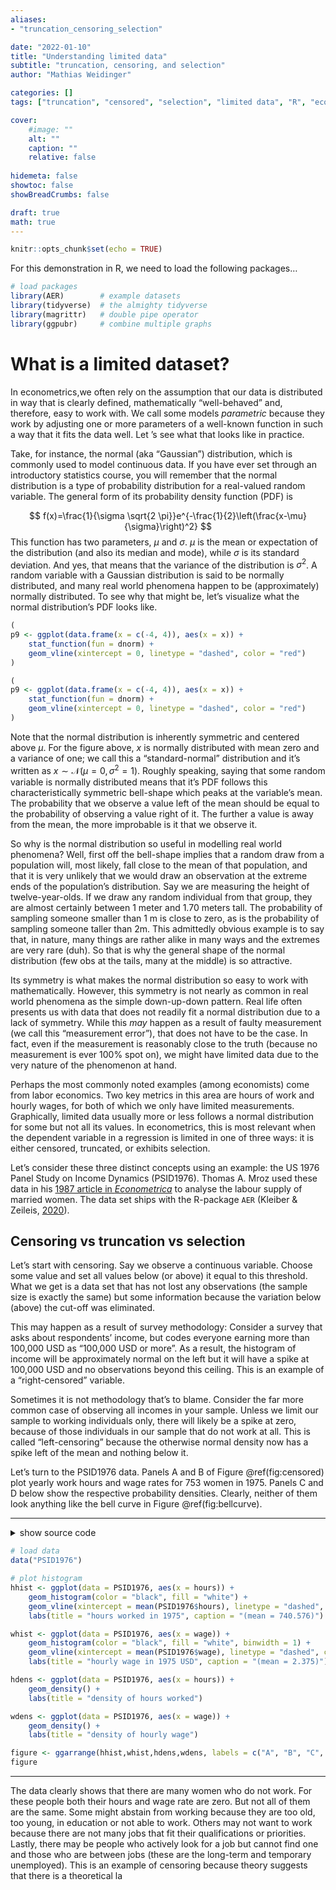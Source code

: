 ---
aliases:
- "truncation_censoring_selection"

date: "2022-01-10"
title: "Understanding limited data"
subtitle: "truncation, censoring, and selection"
author: "Mathias Weidinger"

categories: []
tags: ["truncation", "censored", "selection", "limited data", "R", "econometrics"]

cover:
    #image: ""
    alt: ""
    caption: ""
    relative: false
    
hidemeta: false
showtoc: false
showBreadCrumbs: false

draft: true
math: true
---

```{r setup, include=FALSE}
knitr::opts_chunk$set(echo = TRUE)
```

For this demonstration in R, we need to load the following packages...

```{r, include = TRUE, echo = TRUE , warning = FALSE, message = FALSE}

# load packages
library(AER)        # example datasets
library(tidyverse)  # the almighty tidyverse
library(magrittr)   # double pipe operator
library(ggpubr)     # combine multiple graphs
```

# What is a limited dataset?

In econometrics,we often rely on the assumption that our data is distributed in way that is clearly defined, mathematically "well-behaved" and, therefore, easy to work with. We call some models *parametric* because they work by adjusting one or more parameters of a well-known function in such a way that it fits the data well. Let 's see what that looks like in practice.

Take, for instance, the normal (aka "Gaussian") distribution, which is commonly used to model continuous data. If you have ever set through an introductory statistics course, you will remember that the normal distribution is a type of probability distribution for a real-valued random variable. The general form of its probability density function (PDF) is

$$
f(x)=\frac{1}{\sigma \sqrt{2 \pi}}e^{-\frac{1}{2}\left(\frac{x-\mu}{\sigma}\right)^2}
$$
This function has two parameters, $\mu$ and $\sigma$. $\mu$ is the mean or expectation of the distribution (and also its median and mode), while $\sigma$ is its standard deviation. And yes, that means that the variance of the distribution is $\sigma^2$. A random variable with a Gaussian distribution is said to be normally distributed, and many real world phenomena happen to be (approximately) normally distributed. To see why that might be, let's visualize what the normal distribution's PDF looks like.

```{r echo = T, eval = FALSE}
(
p9 <- ggplot(data.frame(x = c(-4, 4)), aes(x = x)) +
    stat_function(fun = dnorm) +
    geom_vline(xintercept = 0, linetype = "dashed", color = "red")
)
```


```{r bellcurve, echo = FALSE, fig.cap='PDF of a standard normal distribution. Red dashed line indicates mean.'}
(
p9 <- ggplot(data.frame(x = c(-4, 4)), aes(x = x)) +
    stat_function(fun = dnorm) +
    geom_vline(xintercept = 0, linetype = "dashed", color = "red")
)
```

Note that the normal distribution is inherently symmetric and centered above $\mu$. For the figure above, $x$ is normally distributed with mean zero and a variance of one; we call this a "standard-normal" distribution and it's written as $x\sim\mathcal{N}(\mu=0, \sigma^2=1)$. Roughly speaking, saying that some random variable is normally distributed means that it's PDF follows this characteristically symmetric bell-shape which peaks at the variable's mean. The probability that we observe a value left of the mean should be equal to the probability of observing a value right of it. The further a value is away from the mean, the more improbable is it that we observe it.

So why is the normal distribution so useful in modelling real world phenomena? Well, first off the bell-shape implies that a random draw from a population will, most likely, fall close to the mean of that population, and that it is very unlikely that we would draw an observation at the extreme ends of the population's distribution. Say we are measuring the height of twelve-year-olds. If we draw any random individual from that group, they are almost certainly between 1 meter and 1.70 meters tall. The probability of sampling someone smaller than 1 m is close to zero, as is the probability of sampling someone taller than 2m. This admittedly obvious example is to say that, in nature, many things are rather alike in many ways and the extremes are very rare (duh). So that is why the general shape of the normal distribution (few obs at the tails, many at the middle) is so attractive.

Its symmetry is what makes the normal distribution so easy to work with mathematically. However, this symmetry is not nearly as common in real world phenomena as the simple down-up-down pattern. Real life often presents us with data that does not readily fit a normal distribution due to a lack of symmetry. While this *may* happen as a result of faulty measurement (we call this "measurement error"), that does not have to be the case. In fact, even if the measurement is reasonably close to the truth (because no measurement is ever 100% spot on), we might have limited data due to the very nature of the phenomenon at hand.

Perhaps the most commonly noted examples (among economists) come from labor economics. Two key metrics in this area are hours of work and hourly wages, for both of which we only have limited measurements. Graphically, limited data usually more or less follows a normal distribution for some but not all its values. In econometrics, this is most relevant when the dependent variable in a regression is limited in one of three ways: it is either censored, truncated, or exhibits selection.

Let's consider these three distinct concepts using an example: the US 1976 Panel Study on Income Dynamics (PSID1976). Thomas A. Mroz used these data in his [1987 article in *Econometrica*](https://www.jstor.org/stable/1911029) to analyse the labour supply of married women. The data set ships with the R-package `AER` (Kleiber & Zeileis, [2020](https://cran.r-project.org/web/packages/AER/index.html)).

## Censoring vs truncation vs selection

Let's start with censoring. Say we observe a continuous variable. Choose some value and set all values below (or above) it equal to this threshold. What we get is a data set that has not lost any observations (the sample size is exactly the same) but some information because the variation below (above) the cut-off was eliminated.

This may happen as a result of survey methodology: Consider a survey that asks about respondents' income, but codes everyone earning more than 100,000 USD as "100,000 USD or more". As a result, the histogram of income will be approximately normal on the left but it will have a spike at 100,000 USD and no observations beyond this ceiling. This is an example of a "right-censored" variable.

Sometimes it is not methodology that's to blame. Consider the far more common case of observing all incomes in your sample. Unless we limit our sample to working individuals only, there will likely be a spike at zero, because of those individuals in our sample that do not work at all. This is called "left-censoring" because the otherwise normal density now has a spike left of the mean and nothing below it.

Let's turn to the  PSID1976 data. Panels A and B of Figure \@ref(fig:censored) plot yearly work hours and wage rates for 753 women in 1975. Panels C and D below show the respective probability densities. Clearly, neither of them look anything like the bell curve in Figure \@ref(fig:bellcurve).

----------

<details><summary>show source code</summary>
```{r, echo = TRUE, eval = FALSE}
# load data
data("PSID1976")

# plot histogram
hhist <- ggplot(data = PSID1976, aes(x = hours)) +
    geom_histogram(color = "black", fill = "white") +
    geom_vline(xintercept = mean(PSID1976$hours), linetype = "dashed", color = "red") +
    labs(title = "hours worked in 1975", caption = "(mean = 740.576)")

whist <- ggplot(data = PSID1976, aes(x = wage)) + 
    geom_histogram(color = "black", fill = "white", binwidth = 1) +
    geom_vline(xintercept = mean(PSID1976$wage), linetype = "dashed", color = "red") +
    labs(title = "hourly wage in 1975 USD", caption = "(mean = 2.375)")

hdens <- ggplot(data = PSID1976, aes(x = hours)) +
    geom_density() +
    labs(title = "density of hours worked")

wdens <- ggplot(data = PSID1976, aes(x = wage)) + 
    geom_density() +
    labs(title = "density of hourly wage")

figure <- ggarrange(hhist,whist,hdens,wdens, labels = c("A", "B", "C", "D"), ncol = 2, nrow = 2)
figure
```
</details>
```{r censored, include = TRUE, echo = FALSE, warning = FALSE, message = FALSE, fig.cap = 'Histograms and density plots for hours worked in 1975 and hourly wage rates. Red dashed lines indicate variable means.'}

# load data
data("PSID1976")

# plot histogram
hhist <- ggplot(data = PSID1976, aes(x = hours)) +
    geom_histogram(color = "black", fill = "white") +
    geom_vline(xintercept = mean(PSID1976$hours), linetype = "dashed", color = "red") +
    labs(title = "hours worked in 1975", caption = "(mean = 740.576)")

whist <- ggplot(data = PSID1976, aes(x = wage)) + 
    geom_histogram(color = "black", fill = "white", binwidth = 1) +
    geom_vline(xintercept = mean(PSID1976$wage), linetype = "dashed", color = "red") +
    labs(title = "hourly wage in 1975 USD", caption = "(mean = 2.375)")

hdens <- ggplot(data = PSID1976, aes(x = hours)) +
    geom_density() +
    labs(title = "density of hours worked")

wdens <- ggplot(data = PSID1976, aes(x = wage)) + 
    geom_density() +
    labs(title = "density of hourly wage")

figure <- ggarrange(hhist,whist,hdens,wdens, labels = c("A", "B", "C", "D"), ncol = 2, nrow = 2)
figure
```
----------

The data clearly shows that there are many women who do not work. For these people both their hours and wage rate are zero. But not all of them are the same. Some might abstain from working because they are too old, too young, in education or not able to work. Others may not want to work because there are not many jobs that fit their qualifications or priorities. Lastly, there may be people who actively look for a job but cannot find one and those who are between jobs (these are the long-term and temporary unemployed). This is an example of censoring because theory suggests that there is a theoretical la